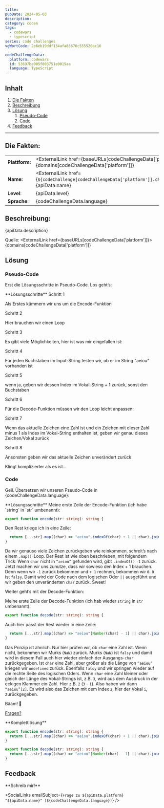 ---
title:
pubDate: 2024-05-03
description:
category: coden
tags:
  - codewars
  - typescript
series: code challenges
vgWortCode: 2e6eb19ddf134afa83670c555520ac16

codeChallengeData:
  platform: codewars
  id: 53697be005f803751e0015aa
  language: TypeScript
---

## Inhalt

1. [Die Fakten](#)
1. [Beschreibung](#)
1. [Lösung](#)
   1. [Pseudo-Code](#)
   1. [Code](#)
1. [Feedback](#)

---

## Die Fakten:

|                |                                                                                                                                            |
| -------------- | ------------------------------------------------------------------------------------------------------------------------------------------ |
| **Plattform:** | <ExternalLink href={baseURLs[codeChallengeData['platform']]}>{domains[codeChallengeData['platform']]}</ExternalLink>                       |
| **Name:**      | <ExternalLink href={`${codeChallenge[codeChallengeData['platform']].challenge.url}/${codeChallengeData.id}`}>{apiData.name}</ExternalLink> |
| **Level**:     | {apiData.level}                                                                                                                            |
| **Sprache**:   | {codeChallengeData.language}                                                                                                               |

## Beschreibung:

<FetchedMarkdown>{apiData.description}</FetchedMarkdown>

Quelle: <ExternalLink href={baseURLs[codeChallengeData['platform']]}>{domains[codeChallengeData['platform']]}</ExternalLink>

## Lösung

### Pseudo-Code

Erst die Lösungsschritte in Pseudo-Code. Los geht’s:

<Accordion>
**Lösungsschritte**

<Accordion>
Schritt 1

Als Erstes kümmern wir uns um die Encode-Funktion

</Accordion>
<Accordion>
Schritt 2

Hier brauchen wir einen Loop

</Accordion>
<Accordion>
Schritt 3

Es gibt viele Möglichkeiten, hier ist was mir eingefallen ist:

</Accordion>
<Accordion>
Schritt 4

Für jeden Buchstaben im Input-String testen wir, ob er im String “aeiou” vorhanden ist

</Accordion>
<Accordion>
Schritt 5

wenn ja, geben wir dessen Index im Vokal-String + 1 zurück, sonst den Buchstaben

</Accordion>
<Accordion>
Schritt 6

Für die Decode-Funktion müssen wir den Loop leicht anpassen:

</Accordion>

<Accordion>
Schritt 7

Wenn das aktuelle Zeichen eine Zahl ist und ein Zeichen mit dieser Zahl minus 1 als Index im Vokal-String enthalten ist, geben wir genau dieses Zeichen/Vokal zurück

</Accordion>

<Accordion>
Schritt 8

Ansonsten geben wir das aktuelle Zeichen unverändert zurück

Klingt komplizierter als es ist...

</Accordion>

</Accordion>

### Code

Geil. Übersetzen wir unseren Pseudo-Code in {codeChallengeData.language}:

<Accordion>
**Lösungsschritte**

<Accordion>
Meine erste Zeile der Encode-Funktion (ich habe `string` in `str` umbenannt):

```ts
export function encode(str: string): string {
```

</Accordion>
<Accordion>
Den Rest kriege ich in eine Zeile:

```ts
  return [...str].map((char) => "aeiou".indexOf(char) + 1 || char).join("");
}
```

Da wir genauso viele Zeichen zurückgeben wie reinkommen, schreit’s nach einem <ExternalLink href={docs.array.map}>`.map()`</ExternalLink>-Loop. Der Rest ist wie oben beschrieben, mit folgendem Trick:
Wenn `char` nicht in `”aeiou”` gefunden wird, gibt <ExternalLink href={docs.array.indexOf}>`.indexOf()`</ExternalLink> `-1` zurück. Jetzt machen wir uns zunutze, dass wir sowieso den Index + 1 brauchen. Denn wenn wir `-1` zurück bekommen und `+ 1` rechnen, bekommen wir `0`. `0` ist <ExternalLink href={docs.glossary.falsy}>`falsy`</ExternalLink>. Damit wird der Code nach dem <ExternalLink href={docs.operators.logicalOr}>logischen Oder</ExternalLink> `||` ausgeführt und wir geben den unveränderten `char` zurück. Sweet!

</Accordion>
<Accordion>
Weiter geht’s mit der Decode-Funktion:

Meine erste Zeile der Decode-Funktion (ich hab wieder `string` in `str` umbenannt):

```ts
export function decode(str: string): string {
```

</Accordion>
<Accordion>

Auch hier passt der Rest wieder in eine Zeile:

```ts
  return [...str].map((char) => "aeiou"[Number(char) - 1] || char).join("");
}
```

Das Prinzip ist ähnlich. Nur hier prüfen wir, ob `char` eine Zahl ist.
Wenn nicht, bekommen wir Murks (`NaN`) zurück. Murks (`NaN`) ist `falsy` und damit wird in diesem Fall auch hier wieder einfach der Ausgangs-`char` zurückgegeben.
Ist `char` eine Zahl, aber größer als die Länge von `“aeiou”` kriegen wir `undefined` zurück. Ebenfalls <ExternalLink href={docs.glossary.falsy}>`falsy`</ExternalLink> und wir springen wieder auf die rechte Seite des <ExternalLink href={docs.operators.logicalOr}>logischen Oders</ExternalLink>.
Wenn `char` eine Zahl kleiner oder gleich der Länge des Vokal-Strings ist, z.B. `3`, wird aus dem Ausdruck in der eckigen Klammer ein Zahl. Hier z.B. `2` (`3` - `1`). Also haben wir dann `“aeiou”[2]`. Es wird also das Zeichen mit dem Index `2`, hier der Vokal `i`, zurückgegeben.

Bääm! 💪

[Fragen?](#feedback)

</Accordion>
</Accordion>

<Accordion>
**Komplettlösung**

```ts
export function encode(str: string): string {
  return [...str].map((char) => "aeiou".indexOf(char) + 1 || char).join("");
}

export function decode(str: string): string {
  return [...str].map((char) => "aeiou"[Number(char) - 1] || char).join("");
}
```

</Accordion>

## Feedback

<Accordion>
**Schreib mir!**

<SocialLinks
  emailSubject={`Frage zu ${apiData.platform} "${apiData.name}" (${codeChallengeData.language})`}
/>

</Accordion>
